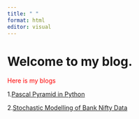 ```yaml
---
title: " "
format: html
editor: visual
---
```


# Welcome to my blog.

<FONT COLOR="red">
Here is my blogs
</font>

1.[Pascal Pyramid in Python](Pyramid.qmd)

2.[Stochastic Modelling of Bank Nifty Data](Stochastic modelling.qmd)